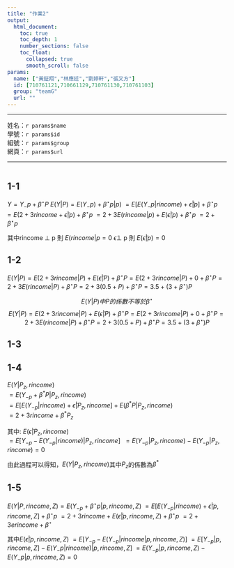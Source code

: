 ```yaml
---
title: "作業2"
output: 
  html_document: 
    toc: true
    toc_depth: 1
    number_sections: false
    toc_float:
      collapsed: true
      smooth_scroll: false
params:
  name: ["黃鉦翔","林應廷","劉婷軒","張又方"]
  id: [710761121,710661129,710761130,710761103]
  group: "teamG"
  url: ""
---
```



***

姓名：`r params$name`  
學號：`r params$id`  
組號：`r params$group`  
網頁：`r params$url` 

***

```r

```

## 1-1
$Y=Y_-p+{\beta}^\star P$
$E(Y|P)= E(Y_-p)+{\beta}^\star p|p)$
$=E[E(Y_-p|rincome)+\tilde{\epsilon}|p]+{\beta}^{\star}p$
$=E(2+3rincome+\tilde{\epsilon}|p)+{\beta}^{\star}p$
$=2+3E(rincome|p)+E(\tilde{\epsilon}|p)+{\beta}^{\star}p$
$=2+{\beta}^{\star}p$ 

其中rincome ⊥ p 則 $E(rincome|p=0$
$\tilde{\epsilon}$⊥ p 則 $E(\tilde{\epsilon}|p)=0$

## 1-2

$E(Y|P)=E(2+3rincome|P)+E(\tilde{\epsilon}|P)+{\beta^\star}P=E(2+3rincome|P)+0+{\beta^\star}P=2+3E(rincome|P)+{\beta^\star}P=2+3(0.5+P)+{\beta^\star}P=3.5+(3+{\beta^\star})P$

$$E(Y|P)中P的係數不等於{\beta^\star}$$
$$E(Y|P)=E(2+3rincome|P)+E(\tilde{\epsilon}|P)+{\beta^\star}P=E(2+3rincome|P)+0+{\beta^\star}P
=2+3E(rincome|P)+{\beta^\star}P=2+3(0.5+P)+{\beta^\star}P=3.5+(3+{\beta^\star})P$$

## 1-3


## 1-4

$E(Y|P_z,rincome)$ \
$=E(Y_{-p}+\beta^*P|P_z,rincome)$ \
$=E[E(Y_{-p}|rincome)+\tilde{\epsilon}|P_z,rincome]+E(\beta^*P|P_z,rincome)$ \
$=2+3rincome+\beta^*P_z$ \
                
其中: 
$E(\tilde\epsilon|P_z,rincome)$ \
$=E[Y_{-p}-E(Y_{-p}|rincome)|P_z,rincome]$ \ $=E(Y_{-p}|P_z,rincome)-E(Y_{-p}|P_z,rincome)=0$ \
                             
由此過程可以得知，$E(Y|P_z,rincome)$其中$P_z$的係數為$\beta^*$

## 1-5

$E(Y|P,rincome,Z)=E(Y_{-p}+{\beta}^{\star}p|p,rincome,Z)$
$=E[E(Y_{-p}|rincome)+\tilde{\epsilon}|p,rincome,Z]+\beta^{\star}p$
$=2+3rincome+E(\tilde{\epsilon}|p,rincome,Z)+\beta^{\star}p$
$=2+3erincome+\beta^{\star}$

其中$E(\tilde{\epsilon}|p,rincome,Z)$
$=E[Y_{-p}-E(Y_{-p}|rincome|p,rincome,Z)]$
$=E[Y_{-p}|p,rincome,Z]-E(Y_-p|rincome)|p,rincome,Z]$
$=E(Y_{-p}|p,rincome,Z)-E(Y_-p|p,rincome,Z)=0$
